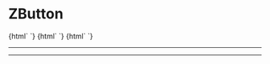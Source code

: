 
<Meta title="ZButton" component="z-button" decorators={[withKnobs]} />

# ZButton

<Preview>
  <Story name="primary">
    {html`
      <z-button
        type="primary"
        isdisabled="${boolean('isdisabled', false)}"
        label="${text('label', 'click me')}"
        icon="${text('icon', 'download')}"
      ></z-button>`}
  </Story>
  <Story name="secondary">
    {html`
      <z-button
        type="secondary"
        isdisabled="${boolean('isdisabled', false)}"
        label="${text('label', 'click me')}"
        icon="${text('icon', 'download')}"
      ></z-button>
    `}
  </Story>
  <Story name="tertiary">
    {html`
      <z-button
        type="tertiary"
        isdisabled="${boolean('isdisabled', false)}"
        label="${text('label', 'click me')}"
        icon="${text('icon', 'download')}"
      ></z-button>`}
  </Story>
</Preview>

----

<Props of="z-button" />

----

